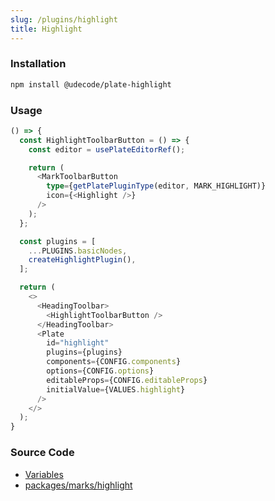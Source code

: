 ```yaml
---
slug: /plugins/highlight
title: Highlight
---
```


### Installation

```bash npm2yarn
npm install @udecode/plate-highlight
```

### Usage

```ts live
() => {
  const HighlightToolbarButton = () => {
    const editor = usePlateEditorRef();

    return (
      <MarkToolbarButton
        type={getPlatePluginType(editor, MARK_HIGHLIGHT)}
        icon={<Highlight />}
      />
    );
  };

  const plugins = [
    ...PLUGINS.basicNodes,
    createHighlightPlugin(),
  ];

  return (
    <>
      <HeadingToolbar>
        <HighlightToolbarButton />
      </HeadingToolbar>
      <Plate
        id="highlight"
        plugins={plugins}
        components={CONFIG.components}
        options={CONFIG.options}
        editableProps={CONFIG.editableProps}
        initialValue={VALUES.highlight}
      />
    </>
  );
}
```

### Source Code

- [Variables](https://github.com/udecode/plate/blob/main/docs/src/live/live.tsx)
- [packages/marks/highlight](https://github.com/udecode/plate/tree/main/packages/marks/highlight/src)
